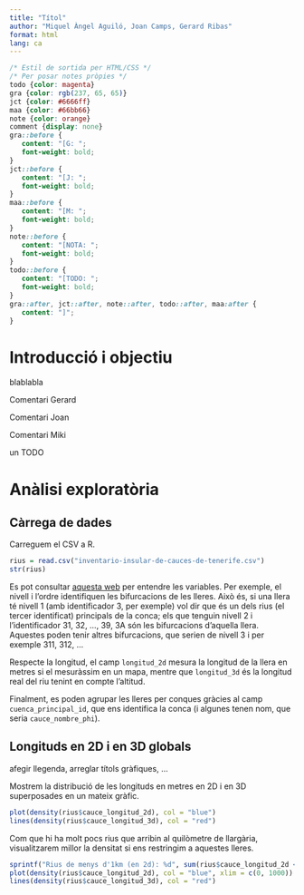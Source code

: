 ```yaml
---
title: "Títol"
author: "Miquel Àngel Aguiló, Joan Camps, Gerard Ribas"
format: html
lang: ca
---
```


```css
/* Estil de sortida per HTML/CSS */
/* Per posar notes pròpies */
todo {color: magenta}
gra {color: rgb(237, 65, 65)}
jct {color: #6666ff}
maa {color: #66bb66}
note {color: orange}
comment {display: none}
gra::before {
   content: "[G: ";
   font-weight: bold;
}
jct::before {
   content: "[J: ";
   font-weight: bold;
}
maa::before {
   content: "[M: ";
   font-weight: bold;
}
note::before {
   content: "[NOTA: ";
   font-weight: bold;
}
todo::before {
   content: "[TODO: ";
   font-weight: bold;
}
gra::after, jct::after, note::after, todo::after, maa:after {
   content: "]";
}
```

# Introducció i objectiu
blablabla

<gra>Comentari Gerard</gra>

<jct>Comentari Joan</jct>

<maa>Comentari Miki</maa>

<todo>un TODO</todo>

# Anàlisi exploratòria
## Càrrega de dades
Carreguem el CSV a R.
```r
rius = read.csv("inventario-insular-de-cauces-de-tenerife.csv")
str(rius)
```

Es pot consultar [aquesta web](https://datos.tenerife.es/es/datos/tablero?resourceId=f630dd85-9e4f-45f6-8bd4-212924a8a0b0) per entendre les variables. Per exemple, el nivell i l'ordre identifiquen les bifurcacions de les lleres. Això és, si una llera té nivell 1 (amb identificador 3, per exemple) vol dir que és un dels rius (el tercer identificat) principals de la conca; els que tenguin nivell 2 i l'identificador 31, 32, ..., 39, 3A són les bifurcacions d'aquella llera. Aquestes poden tenir altres bifurcacions, que serien de nivell 3 i per exemple 311, 312, ...

Respecte la longitud, el camp `longitud_2d` mesura la longitud de la llera en metres si el mesuràssim en un mapa, mentre que `longitud_3d` és la longitud real del riu tenint en compte l'altitud.

Finalment, es poden agrupar les lleres per conques gràcies al camp `cuenca_principal_id`, que ens identifica la conca (i algunes tenen nom, que seria `cauce_nombre_phi`).

## Longituds en 2D i en 3D globals
<todo> afegir llegenda, arreglar títols gràfiques, ... </todo>

Mostrem la distribució de les longituds en metres en 2D i en 3D superposades en un mateix gràfic.
```r
plot(density(rius$cauce_longitud_2d), col = "blue")
lines(density(rius$cauce_longitud_3d), col = "red")
```

Com que hi ha molt pocs rius que arribin al quilòmetre de llargària, visualitzarem millor la densitat si ens restringim a aquestes lleres.
```r
sprintf("Rius de menys d'1km (en 2d): %d", sum(rius$cauce_longitud_2d < 1000))
plot(density(rius$cauce_longitud_2d), col = "blue", xlim = c(0, 1000))
lines(density(rius$cauce_longitud_3d), col = "red")
```
